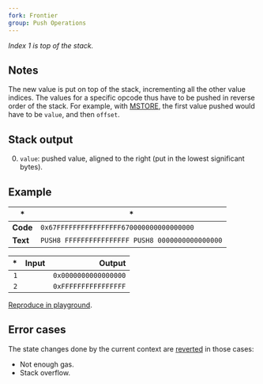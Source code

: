 ```yaml
---
fork: Frontier
group: Push Operations
---
```


*Index 1 is top of the stack.*

## Notes

The new value is put on top of the stack, incrementing all the other value indices. The values for a specific opcode thus have to be pushed in reverse order of the stack. For example, with [MSTORE](/#52), the first value pushed would have to be `value`, and then `offset`.

## Stack output

0. `value`: pushed value, aligned to the right (put in the lowest significant bytes).

## Example

| * | * |
|---|---|
| **Code** | `0x67FFFFFFFFFFFFFFFF670000000000000000` |
| **Text** | `PUSH8 FFFFFFFFFFFFFFFF PUSH8 0000000000000000` |

| * | Input | Output |
|--:|------:|-------:|
| `1` | | `0x0000000000000000` |
| `2` | | `0xFFFFFFFFFFFFFFFF` |

[Reproduce in playground](/?unit=Wei&codeType=Mnemonic&code='zx~~~~%5Cnz'~FFFFzPUSH8%200%01z~_).

## Error cases

The state changes done by the current context are [reverted](#FD) in those cases:
- Not enough gas.
- Stack overflow.
